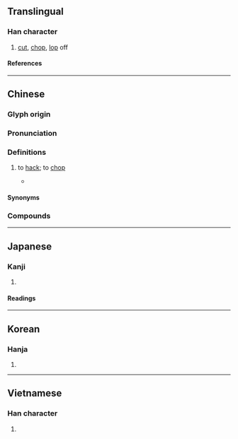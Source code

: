 {{character info}}
==Translingual==

===Han character===
{{Han char|rn=69|rad=斤|as=05|sn=9|four=12621|canj=MRHML|ids=⿰石斤}}

# [[cut]], [[chop]], [[lop]] off

====References====
{{Han ref|kx=0479.150|dkj=13548|dj=0838.120|hdz=32024.030|uh=65AB}}

----

==Chinese==
{{zh-forms|alt=斲,斵,剁-Hokkien; Teochew,捉-Shanghainese}}

===Glyph origin===
{{Han etym}}

===Pronunciation===
{{zh-pron
|m=zhuó
|c=zoek3
|mn=chiok/zz,tw:chioh
|mn-t=dog4
|w=4keq,4tsoq
|mc=y
|oc=y
|ma=
|cat=v
}}

===Definitions===
{{zh-hanzi}}

# {{lb|zh|literary}} to [[hack]]; to [[chop]]
#* {{zh-x|遂 命 僕人 過 ^湘江，緣 ^染溪，斫 榛莽，焚 茅 茷，窮 山 之 高 而 止。||ref='''809''', {{w|Liu Zongyuan}}, {{lw|zh|s:始得西山宴遊記|始得西山宴遊記}}|CL}}

====Synonyms====
{{zh-dial|砍}}

===Compounds===
{{zh-der|匠石斫鼻|斫營|斫鱠|斫輪老手|斫殺|摧花斫柳|斫地|斫蜋|斫斷|斫手|斫伐|斫頭|斫鼻|斫雕為樸|斬斫}}

----

==Japanese==

===Kanji===
{{ja-kanji|grade=|rs=斤05}}

# {{rfdef|ja|sort=斤05}}

====Readings====
{{ja-readings
|goon=しゃく
|kanon=しゃく
|kun=き-る
}}

----

==Korean==

===Hanja===
{{ko-hanja|작}}

# {{rfdef|ko|sort=斤05}}

----

==Vietnamese==

===Han character===
{{vi-readings|rs=斤05|reading=[[chước]], [[trác]]}}

# {{rfdef|vi|sort=斤05}}

{{cln|vi|Han tu}}